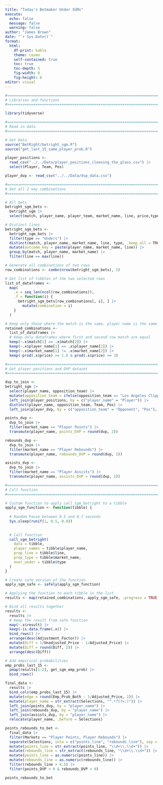 ```yaml
---
title: "Today's Betmaker Under SGMs"
execute:
  echo: false
  message: false
  warning: false
author: "James Brown"
date: "`r Sys.Date()`"
format:
  html:
    df-print: kable
    theme: cosmo
    self-contained: true
    toc: true
    toc-depth: 3
    fig-width: 8
    fig-height: 6
editor: visual
---
```


```r
#===============================================================================
# Libraries and functions
#===============================================================================

library(tidyverse)

#===============================================================================
# Read in data
#===============================================================================

# Get Data
source("BetRight/betright_sgm.R")
source("get_last_15_same_player_prob.R")

player_positions <-
  read_csv("../../Data/player_positions_cleaning_the_glass.csv") |> 
  select(Player, Team, Pos)

player_dvp <- read_csv("../../Data/dvp_data.csv")

#===============================================================================
# Get all 2 way combinations
#===============================================================================

# All bets
betright_sgm_bets <-
  betright_sgm |> 
  select(match, player_name, player_team, market_name, line, price,type, group_by_header, event_id, outcome_name, outcome_id, fixed_market_id, type)

# Distinct lines
betright_sgm_bets <-
  betright_sgm_bets |> 
  filter(type == "Unders") |>
  distinct(match, player_name, market_name, line, type, .keep_all = TRUE) |> 
  mutate(outcome_key = paste(player_name, market_name, line)) |> 
  group_by(match, player_name, market_name) |> 
  filter(line == max(line))

# Generate all combinations of two rows
row_combinations <- combn(nrow(betright_sgm_bets), 2)

# Get list of tibbles of the two selected rows
list_of_dataframes <-
  map(
    .x = seq_len(ncol(row_combinations)),
    .f = function(i) {
      betright_sgm_bets[row_combinations[, i], ] |> 
        mutate(combination = i)
    }
  )

# Keep only those where the match is the same, player name is the same and market name is not the same
retained_combinations <-
  list_of_dataframes |> 
  # Keep only dataframes where first and second row match are equal
  keep(~.x$match[1] == .x$match[2]) |> 
  keep(~.x$player_name[1] == .x$player_name[2]) |>
  keep(~.x$market_name[1] != .x$market_name[2]) |>
  keep(~prod(.x$price) >= 1.6 & prod(.x$price) <= 3)

#===============================================================================
# Get player positions and DVP dataset
#===============================================================================

dvp_to_join <-
betright_sgm |> 
  select(player_name, opposition_team) |>
  mutate(opposition_team = ifelse(opposition_team == "Los Angeles Clippers", "LA Clippers", opposition_team)) |>
  left_join(player_positions, by = c("player_name" = "Player")) |>
  distinct(player_name, opposition_team, Team, Pos) |>
  left_join(player_dvp, by = c("opposition_team" = "Opponent", "Pos"), relationship = "many-to-many")

points_dvp <-
  dvp_to_join |> 
  filter(market_name == "Player Points") |> 
  transmute(player_name, points_DVP = round(dvp, 2))

rebounds_dvp <-
  dvp_to_join |> 
  filter(market_name == "Player Rebounds") |> 
  transmute(player_name, rebounds_DVP = round(dvp, 2))

assists_dvp <-
  dvp_to_join |> 
  filter(market_name == "Player Assists") |> 
  transmute(player_name, assists_DVP = round(dvp, 2))

#===============================================================================
# Call function
#===============================================================================

# Custom function to apply call_sgm_betright to a tibble
apply_sgm_function <- function(tibble) {
  
  # Random Pause between 0.5 and 0.7 seconds
  Sys.sleep(runif(1, 0.5, 0.8))
  
  
  # Call function
  call_sgm_betright(
    data = tibble,
    player_names = tibble$player_name,
    prop_line = tibble$line,
    prop_type = tibble$market_name,
    over_under = tibble$type
  )
}

# Create safe version of the function
apply_sgm_safe <- safely(apply_sgm_function)

# Applying the function to each tibble in the list
results <- map(retained_combinations, apply_sgm_safe, .progress = TRUE)

# Bind all results together
results <-
  results |>
  # Keep the result from safe function
  map(~.x$result) |>
  keep(~is.data.frame(.x)) |>
  bind_rows() |>
  arrange(desc(Adjustment_Factor)) |> 
  mutate(Diff = 1/Unadjusted_Price - 1/Adjusted_Price) |> 
  mutate(Diff = round(Diff, 2)) |>
  arrange(desc(Diff))

# Add empirical probabilities
emp_probs_last_15 <-
  pmap(results[1:2], get_sgm_emp_prob) |> 
  bind_rows()

final_data <-
  results |> 
  bind_cols(emp_probs_last_15) |> 
  mutate(edge = round(Emp_Prob_Both - 1/Adjusted_Price, 2)) |>
  mutate(player_name = str_extract(Selections, "^.*?(?=:)")) |>
  left_join(points_dvp, by = "player_name") |>
  left_join(rebounds_dvp, by = "player_name") |>
  left_join(assists_dvp, by = "player_name") |> 
  relocate(player_name, .before = Selections)

points_rebounds_to_bet <-
  final_data |> 
  filter(Markets == "Player Points, Player Rebounds") |> 
  separate(Selections, into = c("points_line", "rebounds_line"), sep = ", ", remove = FALSE) |>
  mutate(points_line = str_extract(points_line, "\\d+\\.\\d+")) |>
  mutate(rebounds_line = str_extract(rebounds_line, "\\d+\\.\\d+")) |>
  mutate(points_line = as.numeric(points_line)) |>
  mutate(rebounds_line = as.numeric(rebounds_line)) |>
  filter(rebounds_line > 4.5) |> 
  filter(points_DVP < 0 & rebounds_DVP < 0)

points_rebounds_to_bet
```
